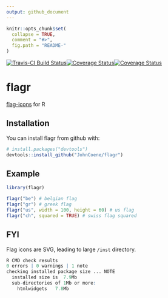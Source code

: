 ```yaml
---
output: github_document
---
```


```r
knitr::opts_chunk$set(
  collapse = TRUE,
  comment = "#>",
  fig.path = "README-"
)
```

[![Travis-CI Build Status](https://travis-ci.org/JohnCoene/flagr.svg?branch=master)](https://travis-ci.org/JohnCoene/flagr)[![Coverage Status](https://img.shields.io/coveralls/JohnCoene/flagr.svg)](https://coveralls.io/r/JohnCoene/flagr?branch=master)[![Coverage Status](https://img.shields.io/codecov/c/github/JohnCoene/flagr/master.svg)](https://codecov.io/github/JohnCoene/flagr?branch=master)

# flagr

[flag-icons](https://github.com/lipis/flag-icon-css) for R

## Installation

You can install flagr from github with:

```r
# install.packages("devtools")
devtools::install_github("JohnCoene/flagr")
```

## Example

```r
library(flagr)

flagr("be") # belgian flag
flagr("gr") # greek flag
flagr("us", width = 100, height = 60) # us flag
flagr("ch", squared = TRUE) # swiss flag squared
```

## FYI

Flag icons are SVG, leading to large `/inst` directory.

```r
R CMD check results
0 errors | 0 warnings | 1 note 
checking installed package size ... NOTE
  installed size is  7.9Mb
  sub-directories of 1Mb or more:
    htmlwidgets   7.8Mb
```
